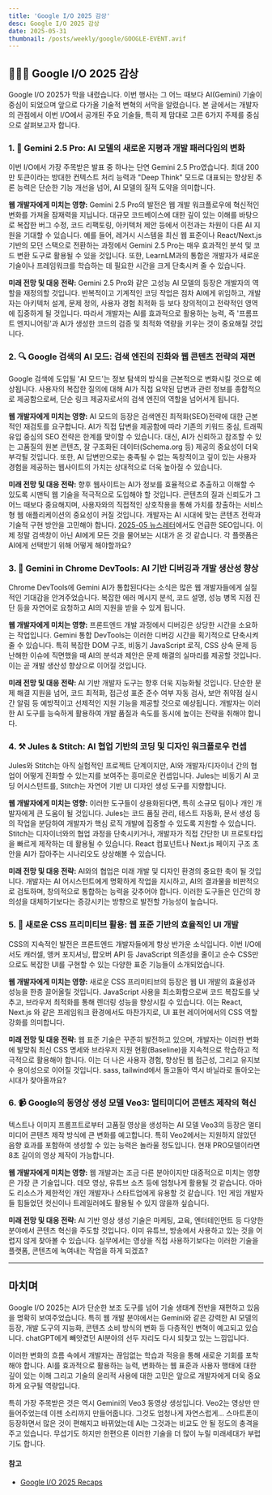 ```yaml
---
title: 'Google I/O 2025 감상'
desc: Google I/O 2025 감상
date: 2025-05-31
thumbnail: /posts/weekly/google/GOOGLE-EVENT.avif
---
```


## 🧙🏼‍♂️ Google I/O 2025 감상

Google I/O 2025가 막을 내렸습니다. 이번 행사는 그 어느 때보다 AI(Gemini) 기술이 중심이 되었으며 앞으로 다가올 기술적 변혁의 서막을 알렸습니다. 본 글에서는 개발자의 관점에서 이번 I/O에서 공개된 주요 기술들, 특히 제 맘대로 고른 6가지 주제를 중심으로 살펴보고자 합니다.

### 1. 🧠 Gemini 2.5 Pro: AI 모델의 새로운 지평과 개발 패러다임의 변화

이번 I/O에서 가장 주목받은 발표 중 하나는 단연 Gemini 2.5 Pro였습니다. 최대 200만 토큰이라는 방대한 컨텍스트 처리 능력과 "Deep Think" 모드로 대표되는 향상된 추론 능력은 단순한 기능 개선을 넘어, AI 모델의 질적 도약을 의미합니다.

**웹 개발자에게 미치는 영향:**
Gemini 2.5 Pro의 발전은 웹 개발 워크플로우에 혁신적인 변화를 가져올 잠재력을 지닙니다. 대규모 코드베이스에 대한 깊이 있는 이해를 바탕으로 복잡한 버그 수정, 코드 리팩토링, 아키텍처 제안 등에서 이전과는 차원이 다른 AI 지원을 기대할 수 있습니다. 예를 들어, 레거시 시스템을 최신 웹 표준이나 React/Next.js 기반의 모던 스택으로 전환하는 과정에서 Gemini 2.5 Pro는 매우 효과적인 분석 및 코드 변환 도구로 활용될 수 있을 것입니다. 또한, LearnLM과의 통합은 개발자가 새로운 기술이나 프레임워크를 학습하는 데 필요한 시간을 크게 단축시켜 줄 수 있습니다.

**미래 전망 및 대응 전략:**
Gemini 2.5 Pro와 같은 고성능 AI 모델의 등장은 개발자의 역할을 재정의할 것입니다. 반복적이고 기계적인 코딩 작업은 점차 AI에게 위임하고, 개발자는 아키텍처 설계, 문제 정의, 사용자 경험 최적화 등 보다 창의적이고 전략적인 영역에 집중하게 될 것입니다. 따라서 개발자는 AI를 효과적으로 활용하는 능력, 즉 '프롬프트 엔지니어링'과 AI가 생성한 코드의 검증 및 최적화 역량을 키우는 것이 중요해질 것입니다.

### 2. 🔍 Google 검색의 AI 모드: 검색 엔진의 진화와 웹 콘텐츠 전략의 재편

Google 검색에 도입될 'AI 모드'는 정보 탐색의 방식을 근본적으로 변화시킬 것으로 예상됩니다. 사용자의 복잡한 질의에 대해 AI가 직접 요약된 답변과 관련 정보를 종합적으로 제공함으로써, 단순 링크 제공자로서의 검색 엔진의 역할을 넘어서게 됩니다.

**웹 개발자에게 미치는 영향:**
AI 모드의 등장은 검색엔진 최적화(SEO)전략에 대한 근본적인 재검토를 요구합니다. AI가 직접 답변을 제공함에 따라 기존의 키워드 중심, 트래픽 유입 중심의 SEO 전략은 한계를 맞이할 수 있습니다. 대신, AI가 신뢰하고 참조할 수 있는 고품질의 원본 콘텐츠, 잘 구조화된 데이터(Schema.org 등) 제공의 중요성이 더욱 부각될 것입니다. 또한, AI 답변만으로는 충족될 수 없는 독창적이고 깊이 있는 사용자 경험을 제공하는 웹사이트의 가치는 상대적으로 더욱 높아질 수 있습니다.

**미래 전망 및 대응 전략:**
향후 웹사이트는 AI가 정보를 효율적으로 추출하고 이해할 수 있도록 시맨틱 웹 기술을 적극적으로 도입해야 할 것입니다. 콘텐츠의 질과 신뢰도가 그 어느 때보다 중요해지며, 사용자와의 직접적인 상호작용을 통해 가치를 창출하는 서비스형 웹 애플리케이션의 중요성이 커질 것입니다. 개발자는 AI 시대에 맞는 콘텐츠 전략과 기술적 구현 방안을 고민해야 합니다.
[2025-05 뉴스레터](https://ho1112.github.io/blog/ko/weekly/250531/)에서도 언급한 SEO입니다. 이제 정말 검색창이 아닌 AI에게 모든 것을 물어보는 시대가 온 것 같습니다. 각 플랫폼은 AI에게 선택받기 위해 어떻게 해야할까요?

### 3. 🐛 Gemini in Chrome DevTools: AI 기반 디버깅과 개발 생산성 향상

Chrome DevTools에 Gemini AI가 통합된다다는 소식은 많은 웹 개발자들에게 실질적인 기대감을 안겨주었습니다. 복잡한 에러 메시지 분석, 코드 설명, 성능 병목 지점 진단 등을 자연어로 요청하고 AI의 지원을 받을 수 있게 됩니다.

**웹 개발자에게 미치는 영향:**
프론트엔드 개발 과정에서 디버깅은 상당한 시간을 소요하는 작업입니다. Gemini 통합 DevTools는 이러한 디버깅 시간을 획기적으로 단축시켜 줄 수 있습니다. 특히 복잡한 DOM 구조, 비동기 JavaScript 로직, CSS 상속 문제 등 난해한 이슈에 직면했을 때 AI의 분석과 제안은 문제 해결의 실마리를 제공할 것입니다. 이는 곧 개발 생산성 향상으로 이어질 것입니다.

**미래 전망 및 대응 전략:**
AI 기반 개발자 도구는 향후 더욱 지능화될 것입니다. 단순한 문제 해결 지원을 넘어, 코드 최적화, 접근성 표준 준수 여부 자동 검사, 보안 취약점 실시간 알림 등 예방적이고 선제적인 지원 기능을 제공할 것으로 예상됩니다. 개발자는 이러한 AI 도구를 능숙하게 활용하여 개발 품질과 속도를 동시에 높이는 전략을 취해야 합니다.

### 4. ⚒️ Jules & Stitch: AI 협업 기반의 코딩 및 디자인 워크플로우 컨셉

Jules와 Stitch는 아직 실험적인 프로젝트 단계이지만, AI와 개발자/디자이너 간의 협업이 어떻게 진화할 수 있는지를 보여주는 흥미로운 컨셉입니다. Jules는 비동기 AI 코딩 어시스턴트를, Stitch는 자연어 기반 UI 디자인 생성 도구를 지향합니다.

**웹 개발자에게 미치는 영향:**
이러한 도구들이 상용화된다면, 특히 소규모 팀이나 개인 개발자에게 큰 도움이 될 것입니다. Jules는 코드 품질 관리, 테스트 자동화, 문서 생성 등의 작업을 분담하여 개발자가 핵심 로직 개발에 집중할 수 있도록 지원할 수 있습니다. Stitch는 디자이너와의 협업 과정을 단축시키거나, 개발자가 직접 간단한 UI 프로토타입을 빠르게 제작하는 데 활용될 수 있습니다. React 컴포넌트나 Next.js 페이지 구조 초안을 AI가 잡아주는 시나리오도 상상해볼 수 있습니다.

**미래 전망 및 대응 전략:**
AI와의 협업은 미래 개발 및 디자인 환경의 중요한 축이 될 것입니다. 개발자는 AI 어시스턴트에게 명확하게 작업을 지시하고, AI의 결과물을 비판적으로 검토하며, 창의적으로 통합하는 능력을 갖추어야 합니다. 이러한 도구들은 인간의 창의성을 대체하기보다는 증강시키는 방향으로 발전할 가능성이 높습니다.

### 5. 🍦 새로운 CSS 프리미티브 활용: 웹 표준 기반의 효율적인 UI 개발

CSS의 지속적인 발전은 프론트엔드 개발자들에게 항상 반가운 소식입니다. 이번 I/O에서도 캐러셀, 앵커 포지셔닝, 팝오버 API 등 JavaScript 의존성을 줄이고 순수 CSS만으로도 복잡한 UI를 구현할 수 있는 다양한 표준 기능들이 소개되었습니다.

**웹 개발자에게 미치는 영향:**
새로운 CSS 프리미티브의 등장은 웹 UI 개발의 효율성과 성능을 한층 끌어올릴 것입니다. JavaScript 사용을 최소화함으로써 코드 복잡도를 낮추고, 브라우저 최적화를 통해 렌더링 성능을 향상시킬 수 있습니다. 이는 React, Next.js 와 같은 프레임워크 환경에서도 마찬가지로, UI 표현 레이어에서의 CSS 역할 강화를 의미합니다.

**미래 전망 및 대응 전략:**
웹 표준 기술은 꾸준히 발전하고 있으며, 개발자는 이러한 변화에 발맞춰 최신 CSS 명세와 브라우저 지원 현황(Baseline)을 지속적으로 학습하고 적극적으로 활용해야 합니다. 이는 더 나은 사용자 경험, 향상된 웹 접근성, 그리고 유지보수 용이성으로 이어질 것입니다.
sass, tailwind에서 돌고돌아 역시 바닐라로 돌아오는 시대가 찾아올까요?

### 6. 📹 Google의 동영상 생성 모델 Veo3: 멀티미디어 콘텐츠 제작의 혁신

텍스트나 이미지 프롬프트로부터 고품질 영상을 생성하는 AI 모델 Veo3의 등장은 멀티미디어 콘텐츠 제작 방식에 큰 변화를 예고합니다. 특히 Veo2에서는 지원하지 않았던 음향 효과를 포함하여 생성할 수 있는 능력은 놀라울 정도입니다. 현재 PRO모델이라면 8초 길이의 영상 제작이 가능합니다.

**웹 개발자에게 미치는 영향:**
웹 개발과는 조금 다른 분야이지만 대중적으로 미치는 영향은 가장 큰 기술입니다. 데모 영상, 유튜브 쇼츠 등에 엄청나게 활용될 것 같습니다. 아마도 리소스가 제한적인 개인 개발자나 스타트업에게 유용할 것 같습니다. 1인 게임 개발자들 힘들었던 컷신이나 트레일러에도 활용될 수 있지 않을까 싶습니다.

**미래 전망 및 대응 전략:**
AI 기반 영상 생성 기술은 마케팅, 교육, 엔터테인먼트 등 다양한 분야에서 콘텐츠 혁신을 주도할 것입니다. 이미 유튜브, 방송에서 사용하고 있는 것을 어렵지 않게 찾아볼 수 있습니다. 실무에서는 영상을 직접 사용하기보다는 이러한 기술을 플랫폼, 콘텐츠에 녹여내는 작업을 하게 되겠죠?

---

## 마치며

Google I/O 2025는 AI가 단순한 보조 도구를 넘어 기술 생태계 전반을 재편하고 있음을 명확히 보여주었습니다. 특히 웹 개발 분야에서는 Gemini와 같은 강력한 AI 모델의 등장, 개발 도구의 지능화, 콘텐츠 소비 방식의 변화 등 다층적인 변혁이 예고되고 있습니다. chatGPT에게 빼앗겼던 AI분야의 선두 자리도 다시 되찾고 있는 느낌입니다.

이러한 변화의 흐름 속에서 개발자는 끊임없는 학습과 적응을 통해 새로운 기회를 포착해야 합니다. AI를 효과적으로 활용하는 능력, 변화하는 웹 표준과 사용자 행태에 대한 깊이 있는 이해 그리고 기술의 윤리적 사용에 대한 고민은 앞으로 개발자에게 더욱 중요하게 요구될 역량입니다.

특히 가장 주목받은 것은 역시 Gemini의 Veo3 동영상 생성입니다. Veo2는 영상만 만들어주었는데 이젠 소리까지 만들어줍니다. 그것도 엄청나게 자연스럽게...
스마트폰이 등장하면서 많은 것이 편해지고 바뀌었는데 AI는 그것과는 비교도 안 될 정도의 충격을 주고 있습니다. 무섭기도 하지만 한편으론 이러한 기술을 더 많이 누릴 미래세대가 부럽기도 합니다.

#### 참고
- [Google I/O 2025 Recaps](https://www.youtube.com/playlist?list=PLOU2XLYxmsIKLku3zKhoF_pVHsxkTun4S)
